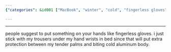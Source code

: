 ```yaml
---
{"categories": &id001 ["MacBook", "winter", "cold", "fingerless gloves", "trousers", "protection", "productivity"], "category": "Technology", "date": "2023-01-14 07:06:12", "description": "The MacBook is found to be uncomfortable to use in cold weather. Users suggest using fingerless gloves or wearing trousers under wrists as protective measures.", "tags": *id001, "title": "Macbook Is Freezing Cold To Use At Winter"}

---
```


------

people suggest to put something on your hands like fingerless gloves. i just stick with my trousers under my hand wrists in bed since that will put extra protection between my tender palms and biting cold aluminum body.

